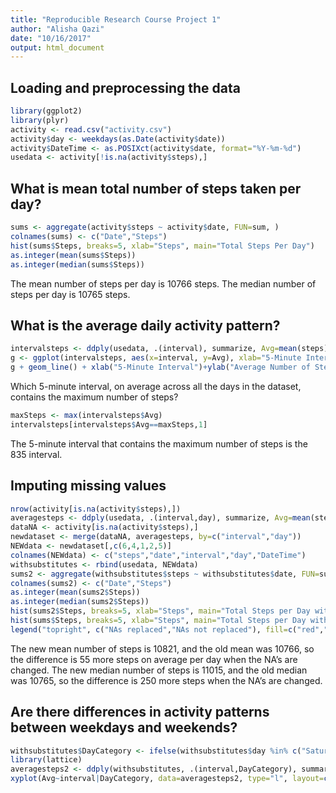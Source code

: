 ```yaml
---
title: "Reproducible Research Course Project 1"
author: "Alisha Qazi"
date: "10/16/2017"
output: html_document
---
```

## Loading and preprocessing the data

```r
library(ggplot2)
library(plyr)
activity <- read.csv("activity.csv")
activity$day <- weekdays(as.Date(activity$date))
activity$DateTime <- as.POSIXct(activity$date, format="%Y-%m-%d")
usedata <- activity[!is.na(activity$steps),]

```

## What is mean total number of steps taken per day?

```r
sums <- aggregate(activity$steps ~ activity$date, FUN=sum, )
colnames(sums) <- c("Date","Steps")
hist(sums$Steps, breaks=5, xlab="Steps", main="Total Steps Per Day")
as.integer(mean(sums$Steps))
as.integer(median(sums$Steps))

```
The mean number of steps per day is 10766 steps.
The median number of steps per day is 10765 steps.

## What is the average daily activity pattern?

```r
intervalsteps <- ddply(usedata, .(interval), summarize, Avg=mean(steps))
g <- ggplot(intervalsteps, aes(x=interval, y=Avg), xlab="5-Minute Interval", ylab="Average Number of Steps Taken")
g + geom_line() + xlab("5-Minute Interval")+ylab("Average Number of Steps Taken")+ggtitle("Average Daily Activity Pattern")

```

Which 5-minute interval, on average across all the days in the dataset, contains the maximum number of steps?
```r
maxSteps <- max(intervalsteps$Avg)
intervalsteps[intervalsteps$Avg==maxSteps,1]

```
The 5-minute interval that contains the maximum number of steps is the 835 interval.

## Imputing missing values

```r
nrow(activity[is.na(activity$steps),])
averagesteps <- ddply(usedata, .(interval,day), summarize, Avg=mean(steps))
dataNA <- activity[is.na(activity$steps),]
newdataset <- merge(dataNA, averagesteps, by=c("interval","day"))
NEWdata <- newdataset[,c(6,4,1,2,5)]
colnames(NEWdata) <- c("steps","date","interval","day","DateTime")
withsubstitutes <- rbind(usedata, NEWdata)
sums2 <- aggregate(withsubstitutes$steps ~ withsubstitutes$date, FUN=sum, )
colnames(sums2) <- c("Date","Steps")
as.integer(mean(sums2$Steps))
as.integer(median(sums2$Steps))
hist(sums2$Steps, breaks=5, xlab="Steps", main="Total Steps per Day with NAs Replaced", col="Red")
hist(sums$Steps, breaks=5, xlab="Steps", main="Total Steps per Day with NAs Replaced", col="Blue", add=T)
legend("topright", c("NAs replaced","NAs not replaced"), fill=c("red","blue"))

```
The new mean number of steps is 10821, and the old mean was 10766, so the difference is 55 more steps on average per day when the NA's are changed.
The new median number of steps is 11015, and the old median was 10765, so the difference is 250 more steps when the NA's are changed.

## Are there differences in activity patterns between weekdays and weekends?

```r
withsubstitutes$DayCategory <- ifelse(withsubstitutes$day %in% c("Saturday","Sunday"),"Weekend","Weekday")
library(lattice)
averagesteps2 <- ddply(withsubstitutes, .(interval,DayCategory), summarize, Avg=mean(steps))
xyplot(Avg~interval|DayCategory, data=averagesteps2, type="l", layout=c(1,2),main="Activity Patterns Given Type of Day",ylab="Average Number of Steps Taken",xlab="5-Minute Interval")

```

